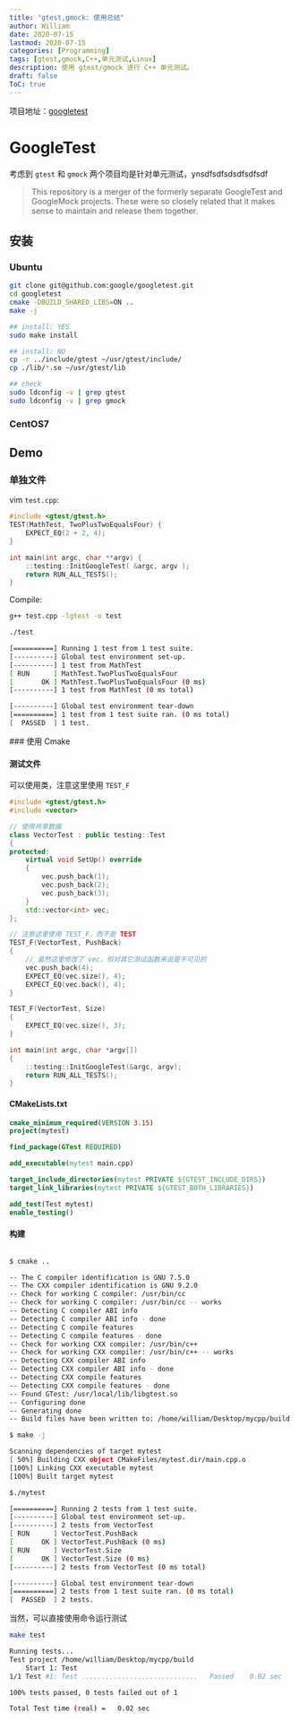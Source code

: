 ```yaml
---
title: "gtest,gmock: 使用总结"
author: William
date: 2020-07-15
lastmod: 2020-07-15
categories: [Programming]
tags: [gtest,gmock,C++,单元测试,Linux]
description: 使用 gtest/gmock 进行 C++ 单元测试。
draft: false
ToC: true
---
```


项目地址：[googletest](https://github.com/google/googletest)

# GoogleTest

考虑到 `gtest` 和 `gmock` 两个项目均是针对单元测试，ynsdfsdfsdsdfsdfsdf

> This repository is a merger of the formerly separate GoogleTest and GoogleMock projects. These were so closely related that it makes sense to maintain and release them together.

## 安装

### Ubuntu

```bash
git clone git@github.com:google/googletest.git
cd googletest
cmake -DBUILD_SHARED_LIBS=ON ..
make -j

## install: YES
sudo make install

## install: NO
cp -r ../include/gtest ~/usr/gtest/include/
cp ./lib/*.so ~/usr/gtest/lib

## check
sudo ldconfig -v | grep gtest
sudo ldconfig -v | grep gmock
```

### CentOS7

## Demo

### 单独文件

vim `test.cpp`:

```C++
#include <gtest/gtest.h>
TEST(MathTest, TwoPlusTwoEqualsFour) {
    EXPECT_EQ(2 + 2, 4);
}

int main(int argc, char **argv) {
    ::testing::InitGoogleTest( &argc, argv );
    return RUN_ALL_TESTS();
}
```

Compile:

```bash
g++ test.cpp -lgtest -o test

./test

[==========] Running 1 test from 1 test suite.
[----------] Global test environment set-up.
[----------] 1 test from MathTest
[ RUN      ] MathTest.TwoPlusTwoEqualsFour
[       OK ] MathTest.TwoPlusTwoEqualsFour (0 ms)
[----------] 1 test from MathTest (0 ms total)

[----------] Global test environment tear-down
[==========] 1 test from 1 test suite ran. (0 ms total)
[  PASSED  ] 1 test.
```

 ### 使用 Cmake

#### 测试文件

可以使用类，注意这里使用 `TEST_F`

```c++
#include <gtest/gtest.h>
#include <vector>

// 使用共享数据
class VectorTest : public testing::Test
{
protected:
    virtual void SetUp() override
    {
        vec.push_back(1);
        vec.push_back(2);
        vec.push_back(3);
    }
    std::vector<int> vec;
};

// 注意这里使用 TEST_F，而不是 TEST
TEST_F(VectorTest, PushBack)
{
    // 虽然这里修改了 vec，但对其它测试函数来说是不可见的
    vec.push_back(4);
    EXPECT_EQ(vec.size(), 4);
    EXPECT_EQ(vec.back(), 4);
}

TEST_F(VectorTest, Size)
{
    EXPECT_EQ(vec.size(), 3);
}

int main(int argc, char *argv[])
{
    ::testing::InitGoogleTest(&argc, argv);
    return RUN_ALL_TESTS();
}
```

#### CMakeLists.txt

```cmake
cmake_minimum_required(VERSION 3.15)
project(mytest)

find_package(GTest REQUIRED)

add_executable(mytest main.cpp)

target_include_directories(mytest PRIVATE ${GTEST_INCLUDE_DIRS})
target_link_libraries(mytest PRIVATE ${GTEST_BOTH_LIBRARIES})

add_test(Test mytest)
enable_testing()
```

#### 构建

```bash

$ cmake ..

-- The C compiler identification is GNU 7.5.0
-- The CXX compiler identification is GNU 9.2.0
-- Check for working C compiler: /usr/bin/cc
-- Check for working C compiler: /usr/bin/cc -- works
-- Detecting C compiler ABI info
-- Detecting C compiler ABI info - done
-- Detecting C compile features
-- Detecting C compile features - done
-- Check for working CXX compiler: /usr/bin/c++
-- Check for working CXX compiler: /usr/bin/c++ -- works
-- Detecting CXX compiler ABI info
-- Detecting CXX compiler ABI info - done
-- Detecting CXX compile features
-- Detecting CXX compile features - done
-- Found GTest: /usr/local/lib/libgtest.so
-- Configuring done
-- Generating done
-- Build files have been written to: /home/william/Desktop/mycpp/build

$ make -j

Scanning dependencies of target mytest
[ 50%] Building CXX object CMakeFiles/mytest.dir/main.cpp.o
[100%] Linking CXX executable mytest
[100%] Built target mytest

$./mytest

[==========] Running 2 tests from 1 test suite.
[----------] Global test environment set-up.
[----------] 2 tests from VectorTest
[ RUN      ] VectorTest.PushBack
[       OK ] VectorTest.PushBack (0 ms)
[ RUN      ] VectorTest.Size
[       OK ] VectorTest.Size (0 ms)
[----------] 2 tests from VectorTest (0 ms total)

[----------] Global test environment tear-down
[==========] 2 tests from 1 test suite ran. (0 ms total)
[  PASSED  ] 2 tests.
```

当然，可以直接使用命令运行测试

```bash
make test

Running tests...
Test project /home/william/Desktop/mycpp/build
    Start 1: Test
1/1 Test #1: Test .............................   Passed    0.02 sec

100% tests passed, 0 tests failed out of 1

Total Test time (real) =   0.02 sec
```


